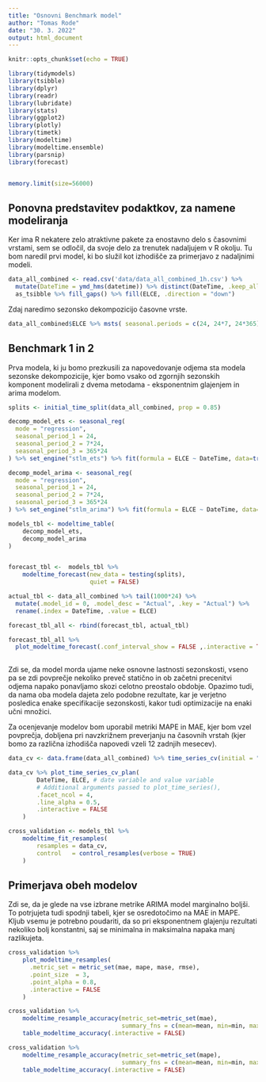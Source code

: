 ```yaml
---
title: "Osnovni Benchmark model"
author: "Tomas Rode"
date: "30. 3. 2022"
output: html_document
---
```


```r
knitr::opts_chunk$set(echo = TRUE)

library(tidymodels)
library(tsibble)
library(dplyr)
library(readr)
library(lubridate)
library(stats)
library(ggplot2)
library(plotly)
library(timetk)
library(modeltime)
library(modeltime.ensemble)
library(parsnip)
library(forecast)


memory.limit(size=56000)
```

## Ponovna predstavitev podaktkov, za namene modeliranja

Ker ima R nekatere zelo atraktivne pakete za enostavno delo s časovnimi vrstami, sem se odločil, da svoje delo za trenutek nadaljujem v R okolju. Tu bom naredil prvi model, ki bo služil kot izhodišče za primerjavo z nadaljnimi modeli.


```r
data_all_combined <- read.csv('data/data_all_combined_1h.csv') %>% 
  mutate(DateTime = ymd_hms(datetime)) %>% distinct(DateTime, .keep_all = TRUE) %>% select(-datetime) %>%
  as_tsibble %>% fill_gaps() %>% fill(ELCE, .direction = "down")
```

Zdaj naredimo sezonsko dekompozicijo časovne vrste.

```r
data_all_combined$ELCE %>% msts( seasonal.periods = c(24, 24*7, 24*365)) %>% mstl() %>% autoplot()
```


## Benchmark 1 in 2

Prva modela, ki ju bomo prezkusili za napovedovanje odjema sta modela sezonske dekompozicije, kjer bomo vsako od zgornjih sezonskih komponent modelirali z dvema metodama - eksponentnim glajenjem in arima modelom.

```r

splits <- initial_time_split(data_all_combined, prop = 0.85)

decomp_model_ets <- seasonal_reg(
  mode = "regression",
  seasonal_period_1 = 24,
  seasonal_period_2 = 7*24,
  seasonal_period_3 = 365*24
) %>% set_engine("stlm_ets") %>% fit(formula = ELCE ~ DateTime, data=training(splits))

decomp_model_arima <- seasonal_reg(
  mode = "regression",
  seasonal_period_1 = 24,
  seasonal_period_2 = 7*24,
  seasonal_period_3 = 365*24
) %>% set_engine("stlm_arima") %>% fit(formula = ELCE ~ DateTime, data=training(splits))

models_tbl <- modeltime_table(
    decomp_model_ets,
    decomp_model_arima
)


forecast_tbl <-  models_tbl %>%
    modeltime_forecast(new_data = testing(splits),
                       quiet = FALSE)

actual_tbl <- data_all_combined %>% tail(1000*24) %>%
  mutate(.model_id = 0, .model_desc = "Actual", .key = "Actual") %>%
  rename(.index = DateTime, .value = ELCE)

forecast_tbl_all <- rbind(forecast_tbl, actual_tbl)

forecast_tbl_all %>%
  plot_modeltime_forecast(.conf_interval_show = FALSE ,.interactive = TRUE)
  

```




Zdi se, da model morda ujame neke osnovne lastnosti sezonskosti, vseno pa se zdi povprečje nekoliko preveč statično in ob začetni precenitvi odjema napako ponavljamo skozi celotno preostalo obdobje. Opazimo tudi, da nama oba modela dajeta zelo podobne rezultate, kar je verjetno posledica enake specifikacije sezonskosti, kakor tudi optimizacije na enaki učni množici.

Za ocenjevanje modelov bom uporabil metriki MAPE in MAE, kjer bom vzel povprečja, dobljena pri navzkrižnem preverjanju na časovnih vrstah (kjer bomo za različna izhodišča napovedi vzeli 12 zadnjih mesecev).

```r
data_cv <- data.frame(data_all_combined) %>% time_series_cv(initial = "6 years, 4 months", assess = "1 month", skip="1 month")
```


```r
data_cv %>% plot_time_series_cv_plan(
        DateTime, ELCE, # date variable and value variable
        # Additional arguments passed to plot_time_series(),
        .facet_ncol = 4,
        .line_alpha = 0.5,
        .interactive = FALSE
    )
```



```r

cross_validation <- models_tbl %>%
    modeltime_fit_resamples(
        resamples = data_cv,
        control   = control_resamples(verbose = TRUE)
    )

```


## Primerjava obeh modelov

Zdi se, da je glede na vse izbrane metrike ARIMA model marginalno boljši. To potrjujeta tudi spodnji tabeli, kjer se osredotočimo na MAE in MAPE. Kljub vsemu je potrebno poudariti, da so pri eksponentnem glajenju rezultati nekoliko bolj konstantni, saj se minimalna in maksimalna napaka manj razlikujeta. 

```r
cross_validation %>%
    plot_modeltime_resamples(
      .metric_set = metric_set(mae, mape, mase, rmse),
      .point_size  = 3, 
      .point_alpha = 0.8,
      .interactive = FALSE
    )
```



```r
cross_validation %>%
    modeltime_resample_accuracy(metric_set=metric_set(mae),
                                summary_fns = c(mean=mean, min=min, max=max)) %>%
    table_modeltime_accuracy(.interactive = FALSE)
```

```r
cross_validation %>%
    modeltime_resample_accuracy(metric_set=metric_set(mape),
                                summary_fns = c(mean=mean, min=min, max=max)) %>%
    table_modeltime_accuracy(.interactive = FALSE)
```

